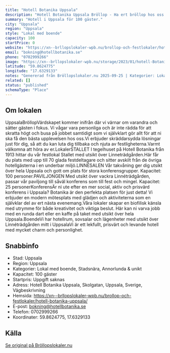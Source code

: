 ```yaml
---
title: "Hotell Botanika Uppsala"
description: "Hotell Botanika Uppsala Bröllop - Ha ert bröllop hos oss på Hotell Botanika Uppsala. Se vår fina Bröllopslokal. Skicka gärna en förfrågan så hjälper vi Er!"
summary: "Hotell i Uppsala för 100 gäster."
city: "Uppsala"
region: "Uppsala"
style: "Lokal med boende"
capacity: 100
startPrice: 0
website: "https://xn--brllopslokaler-wpb.nu/brollop-och-festlokaler/hotell-botanika-uppsala/"
email: "bokning@hotellbotanika.se"
phone: "0702999266"
image: "https://xn--brllopslokaler-wpb.nu/storage/2023/01/hotell-Botanika-Uppsala-brollop-brollopslokal-festlokal-4.webp"
latitude: "59.8624775"
longitude: "17.6329133"
notes: "Genererad från Bröllopslokaler.nu 2025-09-25 | Kategorier: Lokal med boende, Stadsnära, Annorlunda & unikt"
related: []
status: "published"
schemaType: "Place"
---
```


## Om lokalen

UppsalaBröllopVärdskapet kommer inifrån där vi värnar om varandra och sätter gästen i fokus. Vi vågar vara personliga och är inte rädda för att skratta högt och busa på jobbet samtidigt som vi självklart gör allt för att ni ska få den bästa upplevelsen hos oss.Vi erbjuder skräddarsydda lösningar just för dig, så att du kan luta dig tillbaka och njuta av festligheterna.Varmt välkomna att höra av er.LokalerSTALLET I tegelhuset på Hotell Botanika från 1913 hittar du vår festlokal Stallet med utsikt över Linneträdgården.Här får du plats med upp till 70 glada festdeltagare och sitter avskilt från de övriga hotellgästerna i en underbar miljö.LINNÉSALEN Vår takvåning ger dig utsikt över hela Uppsala och gott om plats för stora konferensgrupper. Kapacitet: 100 personer.PAVILJONGEN Med utsikt över vackra Linnéträdgården, passar vår paviljong till såväl konferens som till fest och mingel. Kapacitet: 25 personerKonferensÄr ni ute efter en mer social, aktiv och prisvärd konferens i Uppsala? Botanika är den perfekta platsen för just detta! Vi erbjuder en modern mötesplats med glädjen och aktiviteterna som en självklar del av ert nästa evenemang.Våra lokaler skapar en biofilisk känsla med utrymme för både kreativitet och viktiga beslut. Här kan ni varva jobb med en runda dart eller en kaffe på taket med utsikt över hela Uppsala.BoendeVi har hotellrum, sovsalar och lägenheter med utsikt över Linnéträdgården mitt i UppsalaVi är ett lekfullt, prisvärt och levande hotell med mycket charm och personlighet.

## Snabbinfo

- Stad: Uppsala
- Region: Uppsala
- Kategorier: Lokal med boende, Stadsnära, Annorlunda & unikt
- Kapacitet: 100 gäster
- Startpris: Uppgift saknas
- Adress: Hotell Botanika Uppsala, Skolgatan, Uppsala, Sverige, Vägbeskrivning
- Hemsida: https://xn--brllopslokaler-wpb.nu/brollop-och-festlokaler/hotell-botanika-uppsala/
- E-post: bokning@hotellbotanika.se
- Telefon: 0702999266
- Koordinater: 59.8624775, 17.6329133

## Källa

[Se original på Bröllopslokaler.nu](https://xn--brllopslokaler-wpb.nu/brollop-och-festlokaler/hotell-botanika-uppsala/)
